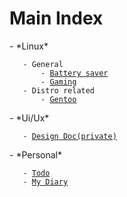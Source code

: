 = Main Index =
- *Linux*
	- General
		- [[/linux/bat|Battery saver]]
		- [[linux/gaming|Gaming]]
	- Distro related
		- [[linux/distros/gentoo|Gentoo]]
- *Ui/Ux*
	- [[ui-ux-private/design-doc-private|Design Doc(private)]]
- *Personal*
	- [[personal/todo/todo|Todo]]
	- [[personal/diary/diary|My Diary]]
